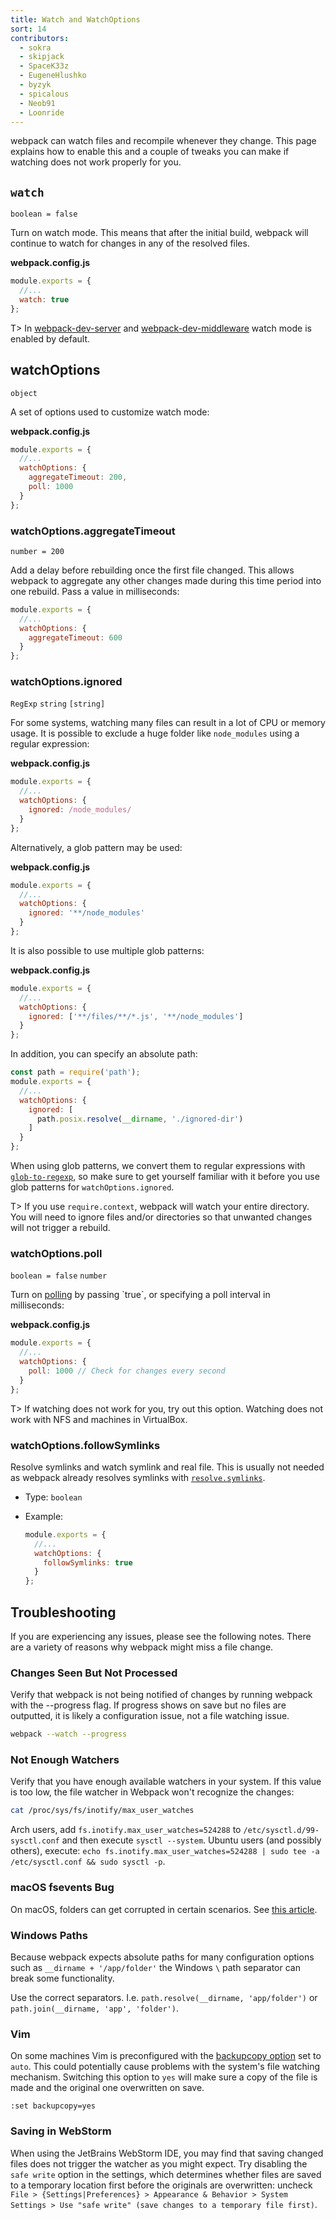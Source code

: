 ```yaml
---
title: Watch and WatchOptions
sort: 14
contributors:
  - sokra
  - skipjack
  - SpaceK33z
  - EugeneHlushko
  - byzyk
  - spicalous
  - Neob91
  - Loonride
---
```


webpack can watch files and recompile whenever they change. This page explains how to enable this and a couple of tweaks you can make if watching does not work properly for you.


## `watch`

`boolean = false`

Turn on watch mode. This means that after the initial build, webpack will continue to watch for changes in any of the resolved files.

__webpack.config.js__

```javascript
module.exports = {
  //...
  watch: true
};
```

T> In [webpack-dev-server](https://github.com/webpack/webpack-dev-server) and [webpack-dev-middleware](https://github.com/webpack/webpack-dev-middleware) watch mode is enabled by default.


## watchOptions

`object`

A set of options used to customize watch mode:

__webpack.config.js__

```javascript
module.exports = {
  //...
  watchOptions: {
    aggregateTimeout: 200,
    poll: 1000
  }
};
```


### watchOptions.aggregateTimeout

`number = 200`

Add a delay before rebuilding once the first file changed. This allows webpack to aggregate any other changes made during this time period into one rebuild. Pass a value in milliseconds:

```javascript
module.exports = {
  //...
  watchOptions: {
    aggregateTimeout: 600
  }
};
```


### watchOptions.ignored

`RegExp` `string` `[string]`

For some systems, watching many files can result in a lot of CPU or memory usage. It is possible to exclude a huge folder like `node_modules` using a regular expression:

__webpack.config.js__

```javascript
module.exports = {
  //...
  watchOptions: {
    ignored: /node_modules/
  }
};
```

Alternatively, a glob pattern may be used:

__webpack.config.js__

```javascript
module.exports = {
  //...
  watchOptions: {
    ignored: '**/node_modules'
  }
};
```

It is also possible to use multiple glob patterns:

__webpack.config.js__

```javascript
module.exports = {
  //...
  watchOptions: {
    ignored: ['**/files/**/*.js', '**/node_modules']
  }
};
```

In addition, you can specify an absolute path:

```js
const path = require('path');
module.exports = {
  //...
  watchOptions: {
    ignored: [
      path.posix.resolve(__dirname, './ignored-dir')
    ]
  }
};
```

When using glob patterns, we convert them to regular expressions with [`glob-to-regexp`](https://github.com/fitzgen/glob-to-regexp), so make sure to get yourself familiar with it before you use glob patterns for `watchOptions.ignored`.

T> If you use `require.context`, webpack will watch your entire directory. You will need to ignore files and/or directories so that unwanted changes will not trigger a rebuild.


### watchOptions.poll

`boolean = false` `number`

Turn on [polling](https://en.wikipedia.org/wiki/Polling_(computer_science)) by passing `true`, or specifying a poll interval in milliseconds:

__webpack.config.js__

```javascript
module.exports = {
  //...
  watchOptions: {
    poll: 1000 // Check for changes every second
  }
};
```

T> If watching does not work for you, try out this option. Watching does not work with NFS and machines in VirtualBox.

### watchOptions.followSymlinks

Resolve symlinks and watch symlink and real file. This is usually not needed as webpack already resolves symlinks with [`resolve.symlinks`](/configuration/resolve/#resolvesymlinks).

- Type: `boolean`
- Example:

    ```js
    module.exports = {
      //...
      watchOptions: {
        followSymlinks: true
      }
    };
    ```


## Troubleshooting

If you are experiencing any issues, please see the following notes. There are a variety of reasons why webpack might miss a file change.

### Changes Seen But Not Processed

Verify that webpack is not being notified of changes by running webpack with the --progress flag. If progress shows on save but no files are outputted, it is likely a configuration issue, not a file watching issue.

```bash
webpack --watch --progress
```

### Not Enough Watchers

Verify that you have enough available watchers in your system. If this value is too low, the file watcher in Webpack won't recognize the changes:

```bash
cat /proc/sys/fs/inotify/max_user_watches
```

Arch users, add `fs.inotify.max_user_watches=524288` to `/etc/sysctl.d/99-sysctl.conf` and then execute `sysctl --system`. Ubuntu users (and possibly others), execute: `echo fs.inotify.max_user_watches=524288 | sudo tee -a /etc/sysctl.conf && sudo sysctl -p`.

### macOS fsevents Bug

On macOS, folders can get corrupted in certain scenarios. See [this article](https://github.com/livereload/livereload-site/blob/master/livereload.com/_articles/troubleshooting/os-x-fsevents-bug-may-prevent-monitoring-of-certain-folders.md).

### Windows Paths

Because webpack expects absolute paths for many configuration options such as `__dirname + '/app/folder'` the Windows `\` path separator can break some functionality.

Use the correct separators. I.e. `path.resolve(__dirname, 'app/folder')` or `path.join(__dirname, 'app', 'folder')`.

### Vim

On some machines Vim is preconfigured with the [backupcopy option](http://vimdoc.sourceforge.net/htmldoc/options.html#'backupcopy') set to `auto`. This could potentially cause problems with the system's file watching mechanism. Switching this option to `yes` will make sure a copy of the file is made and the original one overwritten on save.

`:set backupcopy=yes`

### Saving in WebStorm

When using the JetBrains WebStorm IDE, you may find that saving changed files does not trigger the watcher as you might expect. Try disabling the `safe write` option in the settings, which determines whether files are saved to a temporary location first before the originals are overwritten: uncheck `File > {Settings|Preferences} > Appearance & Behavior > System Settings > Use "safe write" (save changes to a temporary file first)`.
